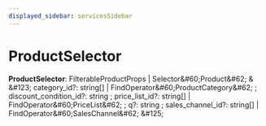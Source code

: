 ```yaml
---
displayed_sidebar: servicesSidebar
---
```



# ProductSelector

 **ProductSelector**: FilterableProductProps \| Selector\&#60;Product\&#62; & \&#123; category_id?: string[] \| FindOperator\&#60;ProductCategory\&#62; ; discount_condition_id?: string ; price_list_id?: string[] \| FindOperator\&#60;PriceList\&#62; ; q?: string ; sales_channel_id?: string[] \| FindOperator\&#60;SalesChannel\&#62;  \&#125;
